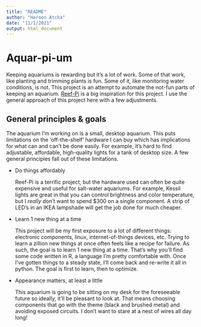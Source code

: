 ```yaml
---
title: "README"
author: "Haroon Atcha"
date: "11/1/2021"
output: html_document
---
```

# Aquar-pi-um

Keeping aquariums is rewarding but it's a lot of work. Some of that work, like planting and trimming plants is fun. Some of it, like monitoring water conditions, is not. This project is an attempt to automate the not-fun parts of keeping an aquarium. [Reef-Pi](https://reef-pi.github.io/) is a big inspiration for this project. I use the general approach of this project here with a few adjustments.

## General principles & goals

The aquarium I'm working on is a small, desktop aquarium. This puts limitations on the 'off-the-shelf' hardware I can buy which has implications for what can and can't be done easily. For example, it's hard to find adjustable, affordable, high-quality lights for a tank of desktop size. A few general principles fall out of these limitations.

- Do things affordably

  Reef-Pi is a terrific project, but the hardware used can often be quite expensive and useful for salt-water aquariums. For example, Kessil lights are great in that you can control brightness and color temperature, but I *really* don't want to spend $300 on a single component. A strip of LED's in an IKEA lampshade will get the job done for much cheaper.
  
- Learn 1 new thing at a time

  This project will be my first exposure to a lot of different things: electronic components, linux, internet-of-things devices, etc. Trying to learn a zillion new things at once often feels like a recipe for failure. As such, the goal is to learn 1 new thing at a time. That's why you'll find some code written in R, a language I'm pretty comfortable with. Once I've gotten things to a steady state, I'll come back and re-write it all in python. The goal is first to learn, then to optimize.

- Appearance matters, at least a little

  This aquarium is going to be sitting on my desk for the foreseeable future so ideally, it'll be pleasant to look at. That means choosing components that go with the theme (black and brushed metal) and avoiding exposed circuits. I don't want to stare at a nest of wires all day long!
